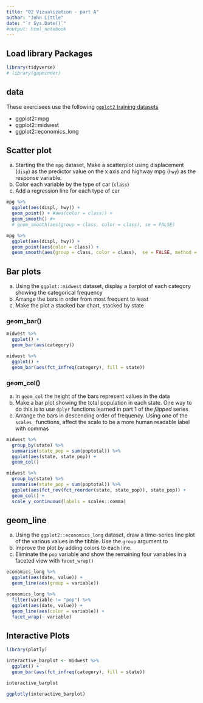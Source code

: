 ```yaml
---
title: "02 Vizualization - part A"
author: "John Little"
date: "`r Sys.Date()`"
#output: html_notebook
---
```


## Load library Packages

```r
library(tidyverse)
# library(gapminder)
```


## data

These exercisees use the following [`ggplot2` training datasets](https://ggplot2.tidyverse.org/reference/index.html#section-data)

- ggplot2::mpg
- ggplot2::midwest
- ggplot2::economics_long


## Scatter plot

a. Starting the the `mpg` dataset, Make a scatterplot using displacement (`disp`) as the predictor value on the x axis and highway mpg (`hwy`) as the response variable.
b. Color each variable by the type of car (`class`)
c. Add a regression line for each type of car


```r
mpg %>% 
  ggplot(aes(displ, hwy)) +
  geom_point() + #aes(color = class)) +
  geom_smooth() #+
  # geom_smooth(aes(group = class, color = class), se = FALSE)
```



```r
mpg %>% 
  ggplot(aes(displ, hwy)) +
  geom_point(aes(color = class)) +
  geom_smooth(aes(group = class, color = class),  se = FALSE, method = lm)
```

## Bar plots

a. Using the `ggplot::midwest` dataset, display a barplot of each category showing the categorical frequency
b. Arrange the bars in order from most frequent to least
c. Make the plot a stacked bar chart, stacked by state

### geom_bar()

```r
midwest %>% 
  ggplot() +
  geom_bar(aes(category))
```


```r
midwest %>% 
  ggplot() +
  geom_bar(aes(fct_infreq(category), fill = state)) 
```

### geom_col()

a. In `geom_col` the height of the bars represent values in the data
b. Make a bar plot showing the total population in each state.  One way to do this is to use `dplyr` functions learned in part 1 of the _flipped_ series
c. Arrange the bars in descending order of frequency.  Using one of the `scales_` functions, affect the scale to be a more human readable label with commas

```r
midwest %>% 
  group_by(state) %>% 
  summarise(state_pop = sum(poptotal)) %>% 
  ggplot(aes(state, state_pop)) +
  geom_col()
```


```r
midwest %>% 
  group_by(state) %>%
  summarise(state_pop = sum(poptotal)) %>% 
  ggplot(aes(fct_rev(fct_reorder(state, state_pop)), state_pop)) +
  geom_col() +
  scale_y_continuous(labels = scales::comma)
```
## geom_line

a.  Using the `ggplot2::economics_long` dataset, draw a time-series line plot of the various values in the tibble.  Use the `group` argument to 
b.  Improve the plot by adding colors to each line.
c.  Eliminate the `pop` variable and show the remaining four variables in a faceted view with `facet_wrap()`

```r
economics_long %>% 
  ggplot(aes(date, value)) +
  geom_line(aes(group = variable))
```


```r
economics_long %>% 
  filter(variable != "pop") %>% 
  ggplot(aes(date, value)) +
  geom_line(aes(color = variable)) +
  facet_wrap(~ variable)
```

## Interactive Plots

```r
library(plotly)
```

```r
interactive_barplot <- midwest %>% 
  ggplot() +
  geom_bar(aes(fct_infreq(category), fill = state)) 

interactive_barplot

ggplotly(interactive_barplot)
```


